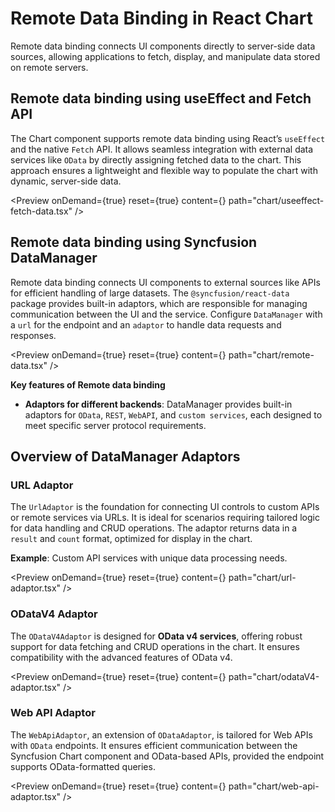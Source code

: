 
<Meta 
  title="React Chart Remote Data Binding | Syncfusion"
  description="React Chart remote data binding connects charts to external APIs or services via DataManager, Fetch, or OData, enabling live updates and large datasets."
/>

# Remote Data Binding in React Chart

Remote data binding connects UI components directly to server-side data sources, allowing applications to fetch, display, and manipulate data stored on remote servers.

## Remote data binding using useEffect and Fetch API

The Chart component supports remote data binding using React’s `useEffect` and the native `Fetch` API. It allows seamless integration with external data services like `OData` by directly assigning fetched data to the chart. This approach ensures a lightweight and flexible way to populate the chart with dynamic, server-side data.

<Preview onDemand={true} reset={true}
  content={<UseEffectFetchData />}
  path="chart/useeffect-fetch-data.tsx"
/>

## Remote data binding using Syncfusion DataManager

Remote data binding connects UI components to external sources like APIs for efficient handling of large datasets. The `@syncfusion/react-data` package provides built-in adaptors, which are responsible for managing communication between the UI and the service. Configure `DataManager` with a `url` for the endpoint and an `adaptor` to handle data requests and responses.

<Preview onDemand={true} reset={true}
  content={<RemoteData />}
  path="chart/remote-data.tsx"
/>

**Key features of Remote data binding**
 
- **Adaptors for different backends**: DataManager provides built-in adaptors for `OData`, `REST`, `WebAPI`, and `custom services`, each designed to meet specific server protocol requirements.

## Overview of DataManager Adaptors

### URL Adaptor
 
The `UrlAdaptor` is the foundation for connecting UI controls to custom APIs or remote services via URLs. It is ideal for scenarios requiring tailored logic for data handling and CRUD operations. The adaptor returns data in a `result` and `count` format, optimized for display in the chart.
 
**Example**: Custom API services with unique data processing needs.
 
<Preview onDemand={true} reset={true}
  content={<URLAdaptor />}
  path="chart/url-adaptor.tsx"
/>
 
### ODataV4 Adaptor
 
The `ODataV4Adaptor` is designed for **OData v4 services**, offering robust support for data fetching and CRUD operations in the chart. It ensures compatibility with the advanced features of OData v4.
  
<Preview onDemand={true} reset={true}
  content={<ODataV4Adaptor />}
  path="chart/odataV4-adaptor.tsx"
/>
 
### Web API Adaptor
 
The `WebApiAdaptor`, an extension of `ODataAdaptor`, is tailored for Web APIs with `OData` endpoints. It ensures efficient communication between the Syncfusion Chart component and OData-based APIs, provided the endpoint supports OData-formatted queries.
 
<Preview onDemand={true} reset={true}
  content={<WebApiAdaptor />}
  path="chart/web-api-adaptor.tsx"
/>
